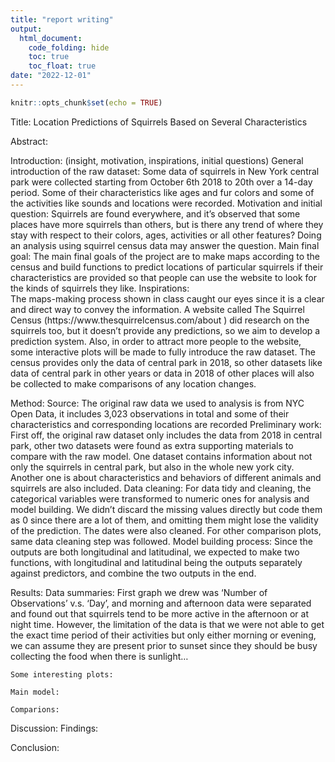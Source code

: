 ```yaml
---
title: "report writing"
output: 
  html_document:
    code_folding: hide
    toc: true
    toc_float: true
date: "2022-12-01"
---
```


```r
knitr::opts_chunk$set(echo = TRUE)
```

Title: Location Predictions of Squirrels Based on Several Characteristics

Abstract:

Introduction: (insight, motivation, inspirations, initial questions)
   General introduction of the raw dataset:
      Some data of squirrels in New York central park were collected starting from October 6th 2018 to 20th over a 14-day period. Some of their characteristics like ages and fur colors and some of the activities like sounds and locations were recorded. 
   Motivation and initial question: 
      Squirrels are found everywhere, and it’s observed that some places have more squirrels than others, but is there any trend of where they stay with respect to their colors, ages, activities or all other features? Doing an analysis using squirrel census data may answer the question. 
   Main final goal:
      The main final goals of the project are to make maps according to the census and build functions to predict locations of particular squirrels if their characteristics are provided so that people can use the website to look for the kinds of squirrels they like. 
   Inspirations:    
      The maps-making process shown in class caught our eyes since it is a clear and direct way to convey the information. A website called The Squirrel Census (https://www.thesquirrelcensus.com/about ) did research on the squirrels too, but it doesn’t provide any predictions, so we aim to develop a prediction system. Also, in order to attract more people to the website, some interactive plots will be made to fully introduce the raw dataset. The census provides only the data of central park in 2018, so other datasets like data of central park in other years or data in 2018 of other places will also be collected to make comparisons of any location changes. 
 
Method: 
    Source:
       The original raw data we used to analysis is from NYC Open Data, it includes 3,023 observations in total and some of their characteristics and corresponding locations are recorded
    Preliminary work:
       First off, the original raw dataset only includes the data from 2018 in central park, other two datasets were found as extra supporting materials to compare with the raw model. One dataset contains information about not only the squirrels in central park, but also in the whole new york city. Another one is about characteristics and behaviors of different animals and squirrels are also included. 
    Data cleaning:
        For data tidy and cleaning, the categorical variables were transformed to numeric ones for analysis and model building. We didn't discard the missing values directly but code them as 0 since there are a lot of them, and omitting them might lose the validity of the prediction. The dates were also cleaned. For other comparison plots, same data cleaning step was followed.
    Model building process:
        Since the outputs are both longitudinal and latitudinal, we expected to make two functions, with longitudinal and latitudinal being the outputs separately against predictors, and combine the two outputs in the end. 
 
Results: 
    Data summaries:
         First graph we drew was 'Number of Observations' v.s. 'Day', and morning and afternoon data were separated and found out that squirrels tend to be more active in the afternoon or at night time. However, the limitation of the data is that we were not able to get the exact time period of their activities but only either morning or evening, we can assume they are present prior to sunset since they should be busy collecting the food when there is sunlight...
    
    Some interesting plots:
    
    Main model:
    
    Comparions:
    
    

Discussion: 
    Findings:

Conclusion:
